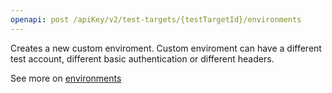 ```yaml
---
openapi: post /apiKey/v2/test-targets/{testTargetId}/environments
---
```


Creates a new custom enviroment. Custom enviroment can have a different test account,
different basic authentication or different headers.

See more on [environments](/account-view/environments)
